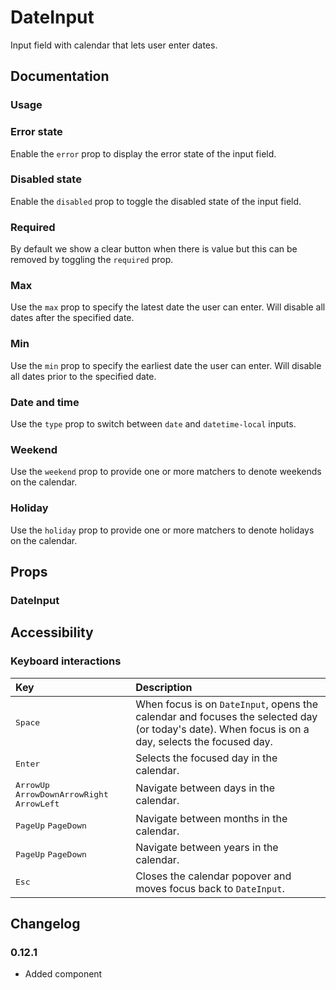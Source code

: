 
# DateInput

Input field with calendar that lets user enter dates.

<Links component="date-input" />

## Documentation

### Usage

<Demo component="date-input/usage" />

### Error state

Enable the `error` prop to display the error state of the input field.

<Demo component="date-input/error-usage" />

### Disabled state

Enable the `disabled` prop to toggle the disabled state of the input field.

<Demo component="date-input/disabled-usage" />

### Required

By default we show a clear button when there is value but this can be removed by toggling the `required` prop.

<Demo component="date-input/required-usage" />

### Max

Use the `max` prop to specify the latest date the user can enter. Will disable all dates after the specified date.

<Demo component="date-input/max-usage" />

### Min

Use the `min` prop to specify the earliest date the user can enter. Will disable all dates prior to the specified date.

<Demo component="date-input/min-usage" />

### Date and time

Use the `type` prop to switch between `date` and `datetime-local` inputs.

<Demo component="date-input/time-usage" />

### Weekend

Use the `weekend` prop to provide one or more matchers to denote weekends on the calendar.

<Demo component="date-input/weekend-usage" />

### Holiday

Use the `holiday` prop to provide one or more matchers to denote holidays on the calendar.

<Demo component="date-input/holiday-usage" />

## Props

### DateInput

<PropsTable component="DateInput" />

## Accessibility

### Keyboard interactions

| Key                                                                                                                                                                                      | Description                                                                                                                                       |
| :--------------------------------------------------------------------------------------------------------------------------------------------------------------------------------------- | :------------------------------------------------------------------------------------------------------------------------------------------------ |
| <Kbd>Space</Kbd>                                                                                                                                                                         | When focus is on `DateInput`, opens the calendar and focuses the selected day (or today's date). When focus is on a day, selects the focused day. |
| <Kbd>Enter</Kbd>                                                                                                                                                                         | Selects the focused day in the calendar.                                                                                                          |
| <Flex gap="8"><Flex flexDirection="row" gap="8"><Kbd>ArrowUp</Kbd> <Kbd>ArrowDown</Kbd></Flex><Flex flexDirection="row" gap="8"><Kbd>ArrowRight</Kbd> <Kbd>ArrowLeft</Kbd></Flex></Flex> | Navigate between days in the calendar.                                                                                                            |
| <Flex flexDirection="row" gap="8"><Kbd>PageUp</Kbd> <Kbd>PageDown</Kbd></Flex>                                                                                                           | Navigate between months in the calendar.                                                                                                          |
| <Flex flexDirection="row" gap="8"><Kbd keys="shift">PageUp</Kbd> <Kbd keys="shift">PageDown</Kbd></Flex>                                                                                 | Navigate between years in the calendar.                                                                                                           |
| <Kbd>Esc</Kbd>                                                                                                                                                                           | Closes the calendar popover and moves focus back to `DateInput`.                                                                                  |

## Changelog

### 0.12.1

- Added component
